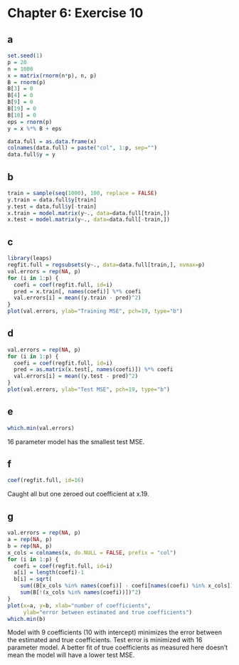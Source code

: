 Chapter 6: Exercise 10 
======================

## a
```r
set.seed(1)
p = 20
n = 1000
x = matrix(rnorm(n*p), n, p)
B = rnorm(p)
B[3] = 0
B[4] = 0
B[9] = 0
B[19] = 0
B[10] = 0
eps = rnorm(p)
y = x %*% B + eps

data.full = as.data.frame(x)
colnames(data.full) = paste("col", 1:p, sep="")
data.full$y = y
```

## b
```r
train = sample(seq(1000), 100, replace = FALSE)
y.train = data.full$y[train]
y.test = data.full$y[-train]
x.train = model.matrix(y~., data=data.full[train,])
x.test = model.matrix(y~., data=data.full[-train,])
```

## c
```r
library(leaps)
regfit.full = regsubsets(y~., data=data.full[train,], nvmax=p)
val.errors = rep(NA, p)
for (i in 1:p) {
  coefi = coef(regfit.full, id=i)
  pred = x.train[, names(coefi)] %*% coefi
  val.errors[i] = mean((y.train - pred)^2)
}
plot(val.errors, ylab="Training MSE", pch=19, type="b")
```

## d
```r
val.errors = rep(NA, p)
for (i in 1:p) {
  coefi = coef(regfit.full, id=i)
  pred = as.matrix(x.test[, names(coefi)]) %*% coefi
  val.errors[i] = mean((y.test - pred)^2)
}
plot(val.errors, ylab="Test MSE", pch=19, type="b")
```

## e
```r
which.min(val.errors)
```
16 parameter model has the smallest test MSE.

## f
```r
coef(regfit.full, id=16)
```
Caught all but one zeroed out coefficient at x.19.

## g
```r
val.errors = rep(NA, p)
a = rep(NA, p)
b = rep(NA, p)
x_cols = colnames(x, do.NULL = FALSE, prefix = "col")
for (i in 1:p) {
  coefi = coef(regfit.full, id=i)
  a[i] = length(coefi)-1
  b[i] = sqrt(
    sum((B[x_cols %in% names(coefi)] - coefi[names(coefi) %in% x_cols])^2) +
    sum(B[!(x_cols %in% names(coefi))])^2)
}
plot(x=a, y=b, xlab="number of coefficients",
     ylab="error between estimated and true coefficients")
which.min(b)
```
Model with 9 coefficients (10 with intercept) minimizes the error between the 
estimated and true coefficients. Test error is minimized with 16 parameter model.
A better fit of true coefficients as measured here doesn't mean the model will have
a lower test MSE.
